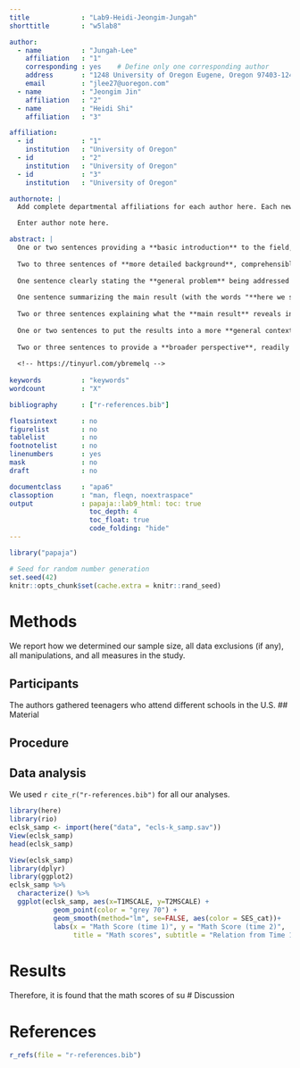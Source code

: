 ```yaml
---
title             : "Lab9-Heidi-Jeongim-Jungah"
shorttitle        : "w5lab8"

author: 
  - name          : "Jungah-Lee"
    affiliation   : "1"
    corresponding : yes    # Define only one corresponding author
    address       : "1248 University of Oregon Eugene, Oregon 97403-1248"
    email         : "jlee27@uoregon.com"
  - name          : "Jeongim Jin"
    affiliation   : "2"
  - name          : "Heidi Shi"
    affiliation   : "3"

affiliation:
  - id            : "1"
    institution   : "University of Oregon"
  - id            : "2"
    institution   : "University of Oregon"
  - id            : "3"
    institution   : "University of Oregon"

authornote: |
  Add complete departmental affiliations for each author here. Each new line herein must be indented, like this line.

  Enter author note here.

abstract: |
  One or two sentences providing a **basic introduction** to the field,  comprehensible to a scientist in any discipline.
  
  Two to three sentences of **more detailed background**, comprehensible  to scientists in related disciplines.
  
  One sentence clearly stating the **general problem** being addressed by  this particular study.
  
  One sentence summarizing the main result (with the words "**here we show**" or their equivalent).
  
  Two or three sentences explaining what the **main result** reveals in direct comparison to what was thought to be the case previously, or how the  main result adds to previous knowledge.
  
  One or two sentences to put the results into a more **general context**.
  
  Two or three sentences to provide a **broader perspective**, readily comprehensible to a scientist in any discipline.
  
  <!-- https://tinyurl.com/ybremelq -->
  
keywords          : "keywords"
wordcount         : "X"

bibliography      : ["r-references.bib"]

floatsintext      : no
figurelist        : no
tablelist         : no
footnotelist      : no
linenumbers       : yes
mask              : no
draft             : no

documentclass     : "apa6"
classoption       : "man, fleqn, noextraspace"
output            : papaja::lab9_html: toc: true
                    toc_depth: 4
                    toc_float: true
                    code_folding: "hide"
---
```


```r
library("papaja")
```

```r
# Seed for random number generation
set.seed(42)
knitr::opts_chunk$set(cache.extra = knitr::rand_seed)
```



# Methods
We report how we determined our sample size, all data exclusions (if any), all manipulations, and all measures in the study. <!-- 21-word solution (Simmons, Nelson & Simonsohn, 2012; retrieved from http://ssrn.com/abstract=2160588) -->

## Participants
The authors gathered teenagers who attend different schools in the U.S. 
## Material

## Procedure

## Data analysis
We used `r cite_r("r-references.bib")` for all our analyses.

```r
library(here)
library(rio)
eclsk_samp <- import(here("data", "ecls-k_samp.sav"))
View(eclsk_samp)
head(eclsk_samp)
```

```r
View(eclsk_samp)
library(dplyr)
library(ggplot2)
eclsk_samp %>%
  characterize() %>%
  ggplot(eclsk_samp, aes(x=T1MSCALE, y=T2MSCALE) + 
           geom_point(color = "grey 70") + 
           geom_smooth(method="lm", se=FALSE, aes(color = SES_cat))+
           labs(x = "Math Score (time 1)", y = "Math Score (time 2)",
                title = "Math scores", subtitle = "Relation from Time 1 to Time 2")
```
# Results
Therefore, it is found that the math scores of su
# Discussion


\newpage

# References
```r
r_refs(file = "r-references.bib")
```

\begingroup
\setlength{\parindent}{-0.5in}
\setlength{\leftskip}{0.5in}

<div id = "refs"></div>
\endgroup
